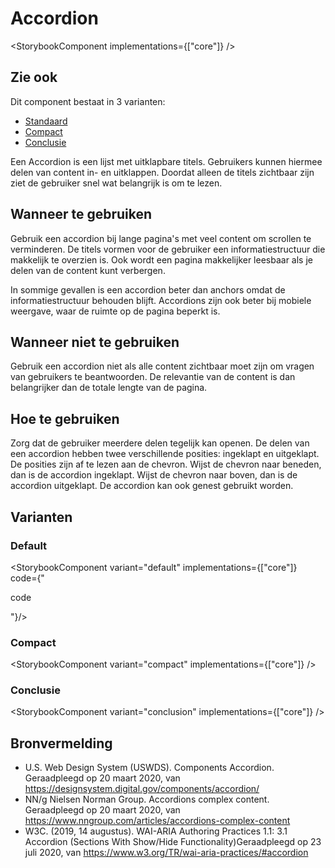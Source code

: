 
# Accordion

<StorybookComponent implementations={["core"]} />

## Zie ook

Dit component bestaat in 3 varianten:

- [Standaard](#default)
- [Compact](#compact)
- [Conclusie](#conclusie)

Een Accordion is een lijst met uitklapbare titels. Gebruikers kunnen hiermee delen van content in- en uitklappen. Doordat alleen de titels zichtbaar zijn ziet de gebruiker snel wat belangrijk is om te lezen.

## Wanneer te gebruiken

Gebruik een accordion bij lange pagina's met veel content om scrollen te verminderen. De titels vormen voor de gebruiker een informatiestructuur die makkelijk te overzien is. Ook wordt een pagina makkelijker leesbaar als je delen van de content kunt verbergen.

In sommige gevallen is een accordion beter dan anchors omdat de informatiestructuur behouden blijft. Accordions zijn ook beter bij mobiele weergave, waar de ruimte op de pagina beperkt is.

## Wanneer niet te gebruiken

Gebruik een accordion niet als alle content zichtbaar moet zijn om vragen van gebruikers te beantwoorden. De relevantie van de content is dan belangrijker dan de totale lengte van de pagina.

## Hoe te gebruiken

Zorg dat de gebruiker meerdere delen tegelijk kan openen. De delen van een accordion hebben twee verschillende posities: ingeklapt en uitgeklapt. De posities zijn af te lezen aan de chevron. Wijst de chevron naar beneden, dan is de accordion ingeklapt. Wijst de chevron naar boven, dan is de accordion uitgeklapt. De accordion kan ook genest gebruikt worden.

## Varianten

### Default

<StorybookComponent variant="default" implementations={["core"]} code={"<p>code</p>"}/>

### Compact

<StorybookComponent variant="compact" implementations={["core"]} />

### Conclusie

<StorybookComponent variant="conclusion" implementations={["core"]} />

## Bronvermelding

- U.S. Web Design System (USWDS). Components Accordion. Geraadpleegd op 20 maart 2020, van https://designsystem.digital.gov/components/accordion/
- NN/g Nielsen Norman Group. Accordions complex content. Geraadpleegd op 20 maart 2020, van https://www.nngroup.com/articles/accordions-complex-content
- W3C. (2019, 14 augustus). WAI-ARIA Authoring Practices 1.1: 3.1 Accordion (Sections With Show/Hide Functionality)Geraadpleegd op 23 juli 2020, van https://www.w3.org/TR/wai-aria-practices/#accordion
